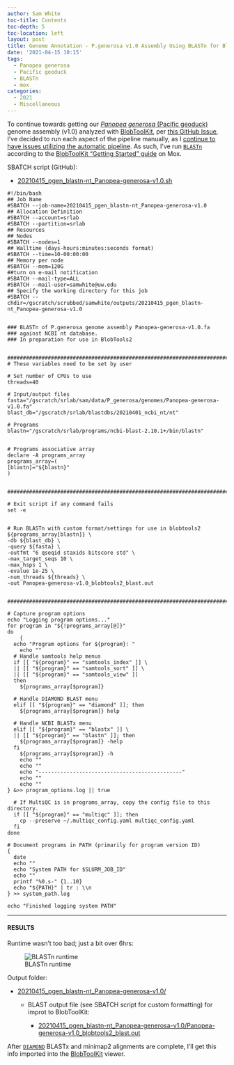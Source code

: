 ```yaml
---
author: Sam White
toc-title: Contents
toc-depth: 5
toc-location: left
layout: post
title: Genome Annotation - P.generosa v1.0 Assembly Using BLASTn for BlobToolKit on Mox
date: '2021-04-15 10:15'
tags: 
  - Panopea generosa
  - Pacific geoduck
  - BLASTn
  - mox
categories: 
  - 2021
  - Miscellaneous
---
```

To continue towards getting our [_Panopea generosa_ (Pacific geoduck)](http://en.wikipedia.org/wiki/Geoduck) genome assembly (v1.0) analyzed with [BlobToolKit](https://blobtoolkit.genomehubs.org/), per [this GitHub Issue](https://github.com/RobertsLab/resources/issues/1118), I've decided to run each aspect of the pipeline manually, as I [continue to have issues utilizing the automatic pipeline](https://github.com/blobtoolkit/insdc-pipeline/issues/9). As such, I've run [`BLASTn`](https://www.ncbi.nlm.nih.gov/books/NBK279690/) according to the [BlobToolKit "Getting Started" guide](https://blobtoolkit.genomehubs.org/blobtools2/blobtools2-tutorials/getting-started-with-blobtools2/) on Mox.

SBATCH script (GitHub):

- [20210415_pgen_blastn-nt_Panopea-generosa-v1.0.sh](https://github.com/RobertsLab/sams-notebook/blob/master/sbatch_scripts/20210415_pgen_blastn-nt_Panopea-generosa-v1.0.sh)

```shell
#!/bin/bash
## Job Name
#SBATCH --job-name=20210415_pgen_blastn-nt_Panopea-generosa-v1.0
## Allocation Definition
#SBATCH --account=srlab
#SBATCH --partition=srlab
## Resources
## Nodes
#SBATCH --nodes=1
## Walltime (days-hours:minutes:seconds format)
#SBATCH --time=10-00:00:00
## Memory per node
#SBATCH --mem=120G
##turn on e-mail notification
#SBATCH --mail-type=ALL
#SBATCH --mail-user=samwhite@uw.edu
## Specify the working directory for this job
#SBATCH --chdir=/gscratch/scrubbed/samwhite/outputs/20210415_pgen_blastn-nt_Panopea-generosa-v1.0


### BLASTn of P.generosa genome assembly Panopea-generosa-v1.0.fa
### against NCBI nt database.
### In preparation for use in BlobTools2


###################################################################################
# These variables need to be set by user

# Set number of CPUs to use
threads=40

# Input/output files
fasta="/gscratch/srlab/sam/data/P_generosa/genomes/Panopea-generosa-v1.0.fa"
blast_db="/gscratch/srlab/blastdbs/20210401_ncbi_nt/nt"

# Programs
blastn="/gscratch/srlab/programs/ncbi-blast-2.10.1+/bin/blastn"


# Programs associative array
declare -A programs_array
programs_array=(
[blastn]="${blastn}"
)


###################################################################################

# Exit script if any command fails
set -e


# Run BLASTn with custom format/settings for use in blobtools2
${programs_array[blastn]} \
-db ${blast_db} \
-query ${fasta} \
-outfmt "6 qseqid staxids bitscore std" \
-max_target_seqs 10 \
-max_hsps 1 \
-evalue 1e-25 \
-num_threads ${threads} \
-out Panopea-generosa-v1.0_blobtools2_blast.out


###################################################################################

# Capture program options
echo "Logging program options..."
for program in "${!programs_array[@]}"
do
	{
  echo "Program options for ${program}: "
	echo ""
  # Handle samtools help menus
  if [[ "${program}" == "samtools_index" ]] \
  || [[ "${program}" == "samtools_sort" ]] \
  || [[ "${program}" == "samtools_view" ]]
  then
    ${programs_array[$program]}

  # Handle DIAMOND BLAST menu
  elif [[ "${program}" == "diamond" ]]; then
    ${programs_array[$program]} help

  # Handle NCBI BLASTx menu
  elif [[ "${program}" == "blastx" ]] \
  || [[ "${program}" == "blastn" ]]; then
    ${programs_array[$program]} -help
  fi
	${programs_array[$program]} -h
	echo ""
	echo ""
	echo "----------------------------------------------"
	echo ""
	echo ""
} &>> program_options.log || true

  # If MultiQC is in programs_array, copy the config file to this directory.
  if [[ "${program}" == "multiqc" ]]; then
  	cp --preserve ~/.multiqc_config.yaml multiqc_config.yaml
  fi
done

# Document programs in PATH (primarily for program version ID)
{
  date
  echo ""
  echo "System PATH for $SLURM_JOB_ID"
  echo ""
  printf "%0.s-" {1..10}
  echo "${PATH}" | tr : \\n
} >> system_path.log

echo "Finished logging system PATH"
```


---

#### RESULTS

Runtime wasn't too bad; just a bit over 6hrs:

![BLASTn runtime](https://github.com/RobertsLab/sams-notebook/blob/master/images/screencaps/20210415_pgen_blastn-nt_Panopea-generosa-v1.0_runtime.png?raw=true)

Output folder:

- [20210415_pgen_blastn-nt_Panopea-generosa-v1.0/](https://gannet.fish.washington.edu/Atumefaciens/20210415_pgen_blastn-nt_Panopea-generosa-v1.0/)

  - BLAST output file (see SBATCH script for custom formatting) for improt to BlobToolKit:

    - [20210415_pgen_blastn-nt_Panopea-generosa-v1.0/Panopea-generosa-v1.0_blobtools2_blast.out](https://gannet.fish.washington.edu/Atumefaciens/20210415_pgen_blastn-nt_Panopea-generosa-v1.0/Panopea-generosa-v1.0_blobtools2_blast.out)

After [`DIAMOND`](https://github.com/bbuchfink/diamond) BLASTx and minimap2 alignments are complete, I'll get this info imported into the [BlobToolKit](https://blobtoolkit.genomehubs.org/) viewer.